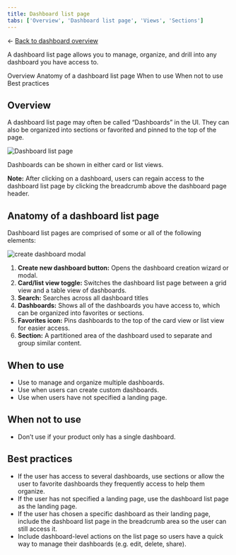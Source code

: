 ```yaml
---
title: Dashboard list page
tabs: ['Overview', 'Dashboard list page', 'Views', 'Sections']
---
```


<- [Back to dashboard overview](https://pages.github.ibm.com/cdai-design/pal/patterns/dashboards/usage)

<PageDescription>

A dashboard list page allows you to manage, organize, and drill into any dashboard you have access to. 

</PageDescription>

<AnchorLinks>
  <AnchorLink>Overview</AnchorLink>
  <AnchorLink>Anatomy of a dashboard list page</AnchorLink>
  <AnchorLink>When to use</AnchorLink>
  <AnchorLink>When not to use</AnchorLink>
  <AnchorLink>Best practices</AnchorLink>
</AnchorLinks>


## Overview

A dashboard list page may often be called “Dashboards” in the UI. They can also be organized into sections or favorited and pinned to the top of the page. 



<Row>
  <Column colMd={4} colLg={8}>

![Dashboard list page](images/dashboardListHero_grid.png)



</Column>

</Row>
<Caption>
Dashboards can be shown in either card or list views.
</Caption>


<InlineNotification>

**Note:** After clicking on a dashboard, users can regain access to the dashboard list page by clicking the breadcrumb above the dashboard page header.

</InlineNotification>


## Anatomy of a dashboard list page

Dashboard list pages are comprised of some or all of the following elements:

<Row>
  <Column colMd={4} colLg={8}>

![create dashboard modal](/images/dashboardListPageAnatomy.png)

</Column>
</Row>

1. **Create new dashboard button:** Opens the dashboard creation wizard or modal.
2. **Card/list view toggle:** Switches the dashboard list page between a grid view and a table view of dashboards.
3. **Search:** Searches across all dashboard titles
4. **Dashboards:** Shows all of the dashboards you have access to, which can be organized into favorites or sections.
5. **Favorites icon:** Pins dashboards to the top of the card view or list view for easier access.
6. **Section:** A partitioned area of the dashboard used to separate and group similar content.


## When to use

- Use to manage and organize multiple dashboards.
- Use when users can create custom dashboards.
- Use when users have not specified a landing page.


## When not to use
- Don’t use if your product only has a single dashboard.


## Best practices
- If the user has access to several dashboards, use sections or allow the user to favorite dashboards they frequently access to help them organize.
- If the user has not specified a landing page, use the dashboard list page as the landing page.
- If the user has chosen a specific dashboard as their landing page, include the dashboard list page in the breadcrumb area so the user can still access it.
- Include dashboard-level actions on the list page so users have a quick way to manage their dashboards (e.g. edit, delete, share).
